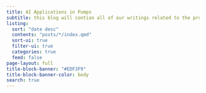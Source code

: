 ```yaml
---
title: AI Applications in Pumps 
subtitle: this blog will contian all of our writings related to the project
listing:
  sort: "date desc"
  contents: "posts/*/index.qmd"
  sort-ui: true
  filter-ui: true
  categories: true
  feed: false
page-layout: full
title-block-banner: "#EDF3F9"
title-block-banner-color: body
search: true
---
```

